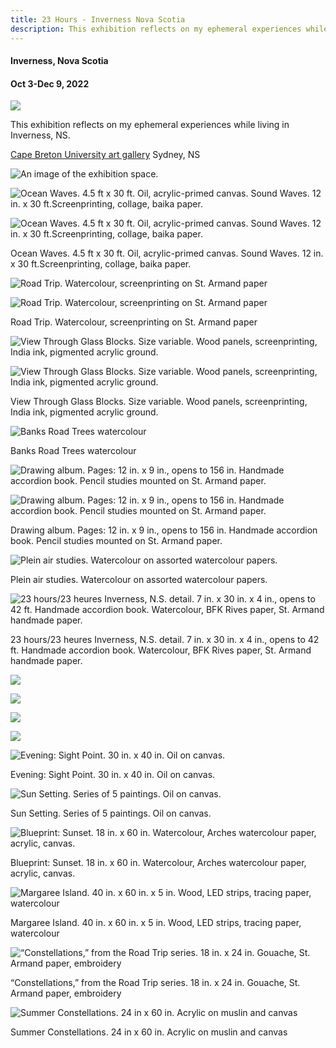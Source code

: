 ```yaml
---
title: 23 Hours - Inverness Nova Scotia
description: This exhibition reflects on my ephemeral experiences while living in Inverness, NS.
---
```


#### Inverness, Nova Scotia 
#### Oct 3-Dec 9, 2022

![](@assets/23-hours-inverness-nova-scotia/cover.jpg)


This exhibition reflects on my ephemeral experiences while living in Inverness, NS.

[Cape Breton University art gallery](https://href.li/?https://www.cbu.ca/community/art-gallery/exhibitions/) Sydney, NS

![An image of the exhibition space.](@assets/23-hours-inverness-nova-scotia/1.jpg)

![Ocean Waves. 4.5 ft x 30 ft. Oil, acrylic-primed canvas. Sound Waves. 12 in. x 30 ft.Screenprinting, collage, baika paper.](@assets/23-hours-inverness-nova-scotia/2.jpg)

![Ocean Waves. 4.5 ft x 30 ft. Oil, acrylic-primed canvas. Sound Waves. 12 in. x 30 ft.Screenprinting, collage, baika paper.](@assets/23-hours-inverness-nova-scotia/3.png)

Ocean Waves. 4.5 ft x 30 ft. Oil, acrylic-primed canvas. Sound Waves. 12 in. x 30 ft.Screenprinting, collage, baika paper.

![Road Trip. Watercolour, screenprinting on St. Armand paper](@assets/23-hours-inverness-nova-scotia/4.png)

![Road Trip. Watercolour, screenprinting on St. Armand paper](@assets/23-hours-inverness-nova-scotia/4-1.jpg)

Road Trip. Watercolour, screenprinting on St. Armand paper

![View Through Glass Blocks. Size variable. Wood panels, screenprinting, India ink, pigmented acrylic ground.](@assets/23-hours-inverness-nova-scotia/5.jpg)


![View Through Glass Blocks. Size variable. Wood panels, screenprinting, India ink, pigmented acrylic ground.](@assets/23-hours-inverness-nova-scotia/6.jpg)

View Through Glass Blocks. Size variable. Wood panels, screenprinting, India ink, pigmented acrylic ground.


![Banks Road Trees watercolour](@assets/23-hours-inverness-nova-scotia/7.jpg)

Banks Road Trees watercolour

![Drawing album. Pages: 12 in. x  9 in., opens to 156 in. Handmade accordion book. Pencil studies mounted on St. Armand paper. ](@assets/23-hours-inverness-nova-scotia/8.jpg)

![Drawing album. Pages: 12 in. x  9 in., opens to 156 in. Handmade accordion book. Pencil studies mounted on St. Armand paper. ](@assets/23-hours-inverness-nova-scotia/9.jpg)

Drawing album. Pages: 12 in. x  9 in., opens to 156 in. Handmade accordion book. Pencil studies mounted on St. Armand paper. 

![Plein air studies. Watercolour on assorted watercolour papers.](@assets/23-hours-inverness-nova-scotia/10.jpg)

Plein air studies. Watercolour on assorted watercolour papers.

![23 hours/23 heures Inverness, N.S. detail. 7 in. x 30 in. x 4 in., opens to 42 ft. Handmade accordion book.  Watercolour, BFK Rives paper, St. Armand handmade paper.](@assets/23-hours-inverness-nova-scotia/11.jpg)

23 hours/23 heures Inverness, N.S. detail. 7 in. x 30 in. x 4 in., opens to 42 ft. Handmade accordion book.  Watercolour, BFK Rives paper, St. Armand handmade paper.

![](@assets/23-hours-inverness-nova-scotia/12.jpg)

![](@assets/23-hours-inverness-nova-scotia/13.png)

![](@assets/23-hours-inverness-nova-scotia/14.jpg)

![](@assets/23-hours-inverness-nova-scotia/15.jpg)

![Evening: Sight Point. 30 in. x 40 in. Oil on canvas.](@assets/23-hours-inverness-nova-scotia/16.jpg)

Evening: Sight Point. 30 in. x 40 in. Oil on canvas.

![Sun Setting. Series of 5 paintings. Oil on canvas.](@assets/23-hours-inverness-nova-scotia/17.jpg)

Sun Setting. Series of 5 paintings. Oil on canvas.

![Blueprint: Sunset. 18 in. x 60 in.  Watercolour, Arches watercolour paper, acrylic, canvas.](@assets/23-hours-inverness-nova-scotia/18.jpg)

Blueprint: Sunset. 18 in. x 60 in.  Watercolour, Arches watercolour paper, acrylic, canvas. 

![Margaree Island. 40 in. x 60 in. x 5 in. Wood, LED strips, tracing paper, watercolour](@assets/23-hours-inverness-nova-scotia/19.jpg)

Margaree Island. 40 in. x 60 in. x 5 in. Wood, LED strips, tracing paper, watercolour 

![“Constellations,” from the Road Trip series. 18 in. x 24 in. Gouache, St. Armand paper, embroidery](@assets/23-hours-inverness-nova-scotia/20.jpg)

“Constellations,” from the Road Trip series. 18 in. x 24 in. Gouache, St. Armand paper, embroidery

![Summer Constellations. 24 in x 60 in. Acrylic on muslin and canvas](@assets/23-hours-inverness-nova-scotia/21.jpg)

Summer Constellations. 24 in x 60 in. Acrylic on muslin and canvas